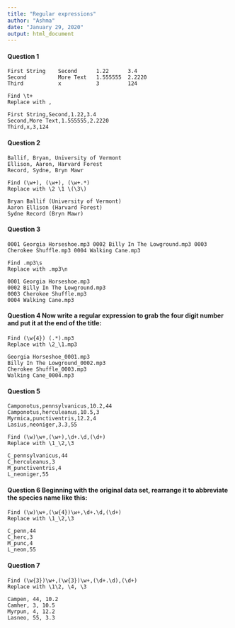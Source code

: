 ```yaml
---
title: "Regular expressions"
author: "Ashma"
date: "January 29, 2020"
output: html_document
---
```


#### Question 1

```
First String    Second      1.22      3.4
Second          More Text   1.555555  2.2220
Third           x           3         124
```
```
Find \t+
Replace with ,
```
```
First String,Second,1.22,3.4
Second,More Text,1.555555,2.2220
Third,x,3,124
```

#### Question 2

```
Ballif, Bryan, University of Vermont
Ellison, Aaron, Harvard Forest
Record, Sydne, Bryn Mawr
```
```
Find (\w+), (\w+), (\w+.*)
Replace with \2 \1 \(\3\)
```
```
Bryan Ballif (University of Vermont)
Aaron Ellison (Harvard Forest)
Sydne Record (Bryn Mawr)
```
#### Question 3

```
0001 Georgia Horseshoe.mp3 0002 Billy In The Lowground.mp3 0003 Cherokee Shuffle.mp3 0004 Walking Cane.mp3
```
```
Find .mp3\s
Replace with .mp3\n
```
```
0001 Georgia Horseshoe.mp3
0002 Billy In The Lowground.mp3
0003 Cherokee Shuffle.mp3
0004 Walking Cane.mp3
```

#### Question 4 Now write a regular expression to grab the four digit number and put it at the end of the title:

```
Find (\w{4}) (.*).mp3
Replace with \2_\1.mp3
```
```
Georgia Horseshoe_0001.mp3
Billy In The Lowground_0002.mp3
Cherokee Shuffle_0003.mp3
Walking Cane_0004.mp3
```
#### Question 5

```
Camponotus,pennsylvanicus,10.2,44
Camponotus,herculeanus,10.5,3
Myrmica,punctiventris,12.2,4
Lasius,neoniger,3.3,55
```
```
Find (\w)\w+,(\w+),\d+.\d,(\d+)
Replace with \1_\2,\3
```
```
C_pennsylvanicus,44
C_herculeanus,3
M_punctiventris,4
L_neoniger,55
```

#### Question 6 Beginning with the original data set, rearrange it to abbreviate the species name like this:

```
Find (\w)\w+,(\w{4})\w+,\d+.\d,(\d+)
Replace with \1_\2,\3
```
```
C_penn,44
C_herc,3
M_punc,4
L_neon,55
```

#### Question 7

```
Find (\w{3})\w+,(\w{3})\w+,(\d+.\d),(\d+)
Replace with \1\2, \4, \3
```
```
Campen, 44, 10.2
Camher, 3, 10.5
Myrpun, 4, 12.2
Lasneo, 55, 3.3
```